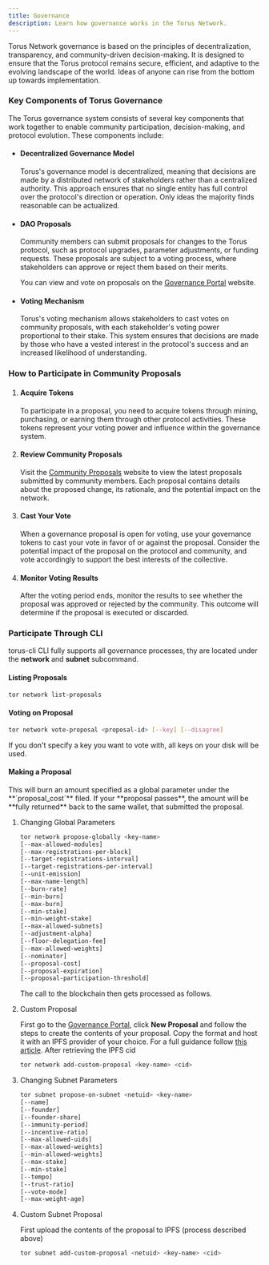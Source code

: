 ```yaml
---
title: Governance
description: Learn how governance works in the Torus Network.
---
```



Torus Network governance is based on the principles of decentralization, transparency, and community-driven decision-making. It is designed to ensure that the Torus protocol remains secure, efficient, and adaptive to the evolving landscape of the world. Ideas of anyone can rise from the bottom up towards implementation.

### Key Components of Torus Governance

The Torus governance system consists of several key components that work together to enable community participation, decision-making, and protocol evolution. These components include:

- #### Decentralized Governance Model

  Torus's governance model is decentralized, meaning that decisions are made by a distributed network of stakeholders rather than a centralized authority. This approach ensures that no single entity has full control over the protocol's direction or operation. Only ideas the majority finds reasonable can be actualized.

- #### DAO Proposals

  Community members can submit proposals for changes to the Torus protocol, such as protocol upgrades, parameter adjustments, or funding requests. These proposals are subject to a voting process, where stakeholders can approve or reject them based on their merits.

  You can view and vote on proposals on the [Governance Portal](https://governance.torus.network/) website.

- #### Voting Mechanism

  Torus's voting mechanism allows stakeholders to cast votes on community proposals, with each stakeholder's voting power proportional to their stake. This system ensures that decisions are made by those who have a vested interest in the protocol's success and an increased likelihood of understanding.

### How to Participate in Community Proposals

<Steps>

1. #### Acquire Tokens

   To participate in a proposal, you need to acquire tokens through mining, purchasing, or earning them through other protocol activities. These tokens represent your voting power and influence within the governance system.

2. #### Review Community Proposals

   Visit the [Community Proposals](https://governance.torus.network/) website to view the latest proposals submitted by community members. Each proposal contains details about the proposed change, its rationale, and the potential impact on the network.

3. #### Cast Your Vote

   When a governance proposal is open for voting, use your governance tokens to cast your vote in favor of or against the proposal. Consider the potential impact of the proposal on the protocol and community, and vote accordingly to support the best interests of the collective.

4. #### Monitor Voting Results

   After the voting period ends, monitor the results to see whether the proposal was approved or rejected by the community. This outcome will determine if the proposal is executed or discarded.

</Steps>

### Participate Through CLI

torus-cli CLI fully supports all governance processes, thy are located under the **network** and **subnet** subcommand.

#### Listing Proposals

```bash
tor network list-proposals
```

#### Voting on Proposal

```bash
tor network vote-proposal <proposal-id> [--key] [--disagree]
```

If you don't specify a key you want to vote with, all keys on your disk will be used.

#### Making a Proposal

<Aside type="caution">
  This will burn an amount specified as a global parameter under the
  **`proposal_cost`** filed. If your **proposal passes**, the amount will be
  **fully returned** back to the same wallet, that submitted the proposal.
</Aside>

<Steps>

1. Changing Global Parameters

   ```bash
   tor network propose-globally <key-name>
   [--max-allowed-modules]
   [--max-registrations-per-block]
   [--target-registrations-interval]
   [--target-registrations-per-interval]
   [--unit-emission]
   [--max-name-length]
   [--burn-rate]
   [--min-burn]
   [--max-burn]
   [--min-stake]
   [--min-weight-stake]
   [--max-allowed-subnets]
   [--adjustment-alpha]
   [--floor-delegation-fee]
   [--max-allowed-weights]
   [--nominator]
   [--proposal-cost]
   [--proposal-expiration]
   [--proposal-participation-threshold]
   ```

   The call to the blockchain then gets processed as follows.

2. Custom Proposal

   First go to the [Governance Portal](https://governance.torus.network/), click **New Proposal** and follow the steps to create the contents of your proposal. Copy the format and host it with an IPFS provider of your choice. For a full guidance follow [this article](https://mirror.xyz/0xD80E194aBe2d8084fAecCFfd72877e63F5822Fc5/FUvj1g9rPyVm8Ii_qLNu-IbRQPiCHkfZDLAmlP00M1Q).
   After retrieving the IPFS cid

   ```bash
   tor network add-custom-proposal <key-name> <cid>
   ```

3. Changing Subnet Parameters

   ```bash
   tor subnet propose-on-subnet <netuid> <key-name>
   [--name]
   [--founder]
   [--founder-share]
   [--immunity-period]
   [--incentive-ratio]
   [--max-allowed-uids]
   [--max-allowed-weights]
   [--min-allowed-weights]
   [--max-stake]
   [--min-stake]
   [--tempo]
   [--trust-ratio]
   [--vote-mode]
   [--max-weight-age]
   ```

4. Custom Subnet Proposal

   First upload the contents of the proposal to IPFS (process described above)

   ```bash
   tor subnet add-custom-proposal <netuid> <key-name> <cid>
   ```

</Steps>
